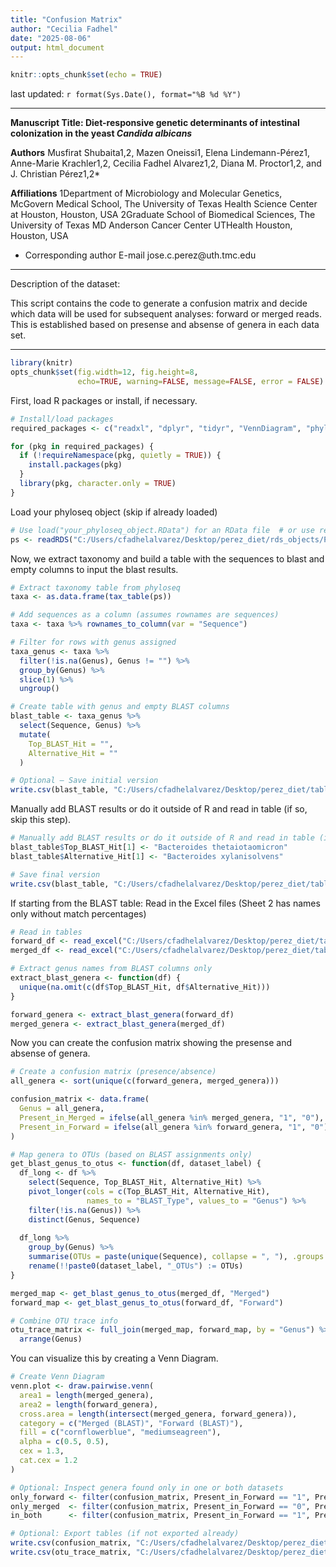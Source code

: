 ```yaml
---
title: "Confusion Matrix"
author: "Cecilia Fadhel"
date: "2025-08-06"
output: html_document
---
```


```r
knitr::opts_chunk$set(echo = TRUE)
```

last updated: `r format(Sys.Date(), format="%B %d %Y")`

***

**Manuscript Title:  Diet-responsive genetic determinants of intestinal colonization in the yeast _Candida albicans_**

**Authors** Musfirat Shubaita1,2, Mazen Oneissi1, Elena Lindemann-Pérez1, Anne-Marie Krachler1,2, Cecilia Fadhel Alvarez1,2, Diana M. Proctor1,2, and J. Christian Pérez1,2*

**Affiliations**
1Department of Microbiology and Molecular Genetics, McGovern Medical School, The University of Texas Health Science Center at Houston, Houston, USA
2Graduate School of Biomedical Sciences, The University of Texas MD Anderson Cancer Center UTHealth Houston, Houston, USA

* Corresponding author	E-mail  jose.c.perez@uth.tmc.edu

---

Description of the dataset:

This script contains the code to generate a confusion matrix and decide which data will be used for subsequent analyses: forward or merged reads. This is established based on presense and absense of genera in each data set.

---

```r
library(knitr)
opts_chunk$set(fig.width=12, fig.height=8, 
               echo=TRUE, warning=FALSE, message=FALSE, error = FALSE)
```

First, load R packages or install, if necessary.
```r
# Install/load packages
required_packages <- c("readxl", "dplyr", "tidyr", "VennDiagram", "phyloseq", "tibble")

for (pkg in required_packages) {
  if (!requireNamespace(pkg, quietly = TRUE)) {
    install.packages(pkg)
  }
  library(pkg, character.only = TRUE)
}
```

Load your phyloseq object (skip if already loaded)
```r
# Use load("your_phyloseq_object.RData") for an RData file  # or use readRDS("file.rds") for a phyloseq
ps <- readRDS("C:/Users/cfadhelalvarez/Desktop/perez_diet/rds_objects/PerezDiet_merged_Len250_EE5_5_RefSeq.rds")
```

Now, we extract taxonomy and build a table with the sequences to blast and empty columns to input the blast results.
```r
# Extract taxonomy table from phyloseq
taxa <- as.data.frame(tax_table(ps))

# Add sequences as a column (assumes rownames are sequences)
taxa <- taxa %>% rownames_to_column(var = "Sequence")

# Filter for rows with genus assigned
taxa_genus <- taxa %>%
  filter(!is.na(Genus), Genus != "") %>%
  group_by(Genus) %>%
  slice(1) %>%
  ungroup()

# Create table with genus and empty BLAST columns
blast_table <- taxa_genus %>%
  select(Sequence, Genus) %>%
  mutate(
    Top_BLAST_Hit = "",
    Alternative_Hit = ""
  )

# Optional – Save initial version
write.csv(blast_table, "C:/Users/cfadhelalvarez/Desktop/perez_diet/tables/empty_BLAST_table_PerezDiet_merged_Len250_EE5_5.csv", row.names = FALSE)
```

Manually add BLAST results or do it outside of R and read in table (if so, skip this step).
```r
# Manually add BLAST results or do it outside of R and read in table (if so, skip this step).
blast_table$Top_BLAST_Hit[1] <- "Bacteroides thetaiotaomicron"
blast_table$Alternative_Hit[1] <- "Bacteroides xylanisolvens"

# Save final version
write.csv(blast_table, "C:/Users/cfadhelalvarez/Desktop/perez_diet/tables/BLAST_table_PerezDiet_merged_Len250_EE5_5.csv", row.names = FALSE)
```

If starting from the BLAST table: Read in the Excel files (Sheet 2 has names only without match percentages)
```r
# Read in tables
forward_df <- read_excel("C:/Users/cfadhelalvarez/Desktop/perez_diet/tables/BLAST_table_PerezDiet_forward_Len250_f5_rNULL.xlsx", sheet = 2)
merged_df <- read_excel("C:/Users/cfadhelalvarez/Desktop/perez_diet/tables/BLAST_table_PerezDiet_merged_Len250_EE5_5.xlsx", sheet = 2)

# Extract genus names from BLAST columns only
extract_blast_genera <- function(df) {
  unique(na.omit(c(df$Top_BLAST_Hit, df$Alternative_Hit)))
}

forward_genera <- extract_blast_genera(forward_df)
merged_genera <- extract_blast_genera(merged_df)
```

Now you can create the confusion matrix showing the presense and absense of genera.
```r
# Create a confusion matrix (presence/absence)
all_genera <- sort(unique(c(forward_genera, merged_genera)))

confusion_matrix <- data.frame(
  Genus = all_genera,
  Present_in_Merged = ifelse(all_genera %in% merged_genera, "1", "0"),
  Present_in_Forward = ifelse(all_genera %in% forward_genera, "1", "0")
)

# Map genera to OTUs (based on BLAST assignments only)
get_blast_genus_to_otus <- function(df, dataset_label) {
  df_long <- df %>%
    select(Sequence, Top_BLAST_Hit, Alternative_Hit) %>%
    pivot_longer(cols = c(Top_BLAST_Hit, Alternative_Hit),
                 names_to = "BLAST_Type", values_to = "Genus") %>%
    filter(!is.na(Genus)) %>%
    distinct(Genus, Sequence)
  
  df_long %>%
    group_by(Genus) %>%
    summarise(OTUs = paste(unique(Sequence), collapse = ", "), .groups = "drop") %>%
    rename(!!paste0(dataset_label, "_OTUs") := OTUs)
}

merged_map <- get_blast_genus_to_otus(merged_df, "Merged")
forward_map <- get_blast_genus_to_otus(forward_df, "Forward")

# Combine OTU trace info
otu_trace_matrix <- full_join(merged_map, forward_map, by = "Genus") %>%
  arrange(Genus)
```

You can visualize this by creating a Venn Diagram.
```r
# Create Venn Diagram
venn.plot <- draw.pairwise.venn(
  area1 = length(merged_genera),
  area2 = length(forward_genera),
  cross.area = length(intersect(merged_genera, forward_genera)),
  category = c("Merged (BLAST)", "Forward (BLAST)"),
  fill = c("cornflowerblue", "mediumseagreen"),
  alpha = c(0.5, 0.5),
  cex = 1.3,
  cat.cex = 1.2
)

# Optional: Inspect genera found only in one or both datasets
only_forward <- filter(confusion_matrix, Present_in_Forward == "1", Present_in_Merged == "0")
only_merged  <- filter(confusion_matrix, Present_in_Forward == "0", Present_in_Merged == "1")
in_both      <- filter(confusion_matrix, Present_in_Forward == "1", Present_in_Merged == "1")

# Optional: Export tables (if not exported already)
write.csv(confusion_matrix, "C:/Users/cfadhelalvarez/Desktop/perez_diet/tables/genus_confusion_matrix_blast_only.csv", row.names = FALSE)
write.csv(otu_trace_matrix, "C:/Users/cfadhelalvarez/Desktop/perez_diet/tables/genus_to_otus_trace_blast_only.csv", row.names = FALSE)
```